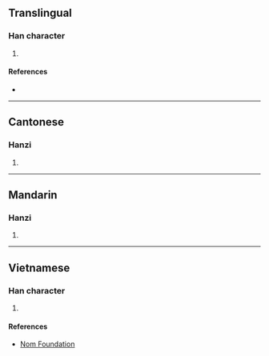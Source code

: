{{character info/new}}
==Translingual==

===Han character===
{{Han char|rn=75|rad=木|as=11|sn=15|four=|canj=DILE|ids=⿰木康}}

# {{defn|Han|sort=木11}}

====References====
* {{Han ref|kx=0548.090|dkj=15388|dj=0935.270|hdz=21283.130|uh=69FA|ud=27130}}

----

==Cantonese==

===Hanzi===
{{yue-hanzi|jyut=[[hong1]]|y=hong1}}

# {{defn|lang=yue|sort=木11}}

----

==Mandarin==

===Hanzi===
{{cmn-hanzi|pin=[[kāng]] ([[kang1]])|wg=k'ang<sup>1</sup>}}

# {{defn|lang=cmn|sort=木11}}

----

==Vietnamese==

===Han character===
{{vi-readings|rs=木11| hanviet = [[khang]], [[săng]]}}

# {{defn|lang=vi|sort=木11}}

====References====
*[http://nomfoundation.org/common/nom_details.php?codepoint=69fa Nom Foundation]